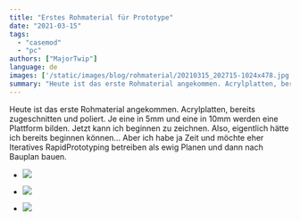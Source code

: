 ```yaml
---
title: "Erstes Rohmaterial für Prototype"
date: "2021-03-15"
tags: 
  - "casemod"
  - "pc"
authors: ["MajorTwip"]
language: de
images: ['/static/images/blog/rohmaterial/20210315_202715-1024x478.jpg']
summary: "Heute ist das erste Rohmaterial angekommen. Acrylplatten, bereits zugeschnitten und poliert. Je eine in 5mm und eine in 10mm werden eine Plattform bilden. Jetzt kann ich beginnen zu zeichnen. Also, eigentlich hätte ich bereits beginnen können... Aber ich habe ja Zeit und möchte eher Iteratives RapidPrototyping betreiben als ewig Planen und dann nach Bauplan bauen."
---
```


Heute ist das erste Rohmaterial angekommen. Acrylplatten, bereits zugeschnitten und poliert. Je eine in 5mm und eine in 10mm werden eine Plattform bilden. Jetzt kann ich beginnen zu zeichnen. Also, eigentlich hätte ich bereits beginnen können... Aber ich habe ja Zeit und möchte eher Iteratives RapidPrototyping betreiben als ewig Planen und dann nach Bauplan bauen.

- ![](/static/images/blog/rohmaterial/20210315_202715-1024x478.jpg)
    
- ![](/static/images/blog/rohmaterial/20210315_202234-1024x478.jpg)
    
- ![](/static/images/blog/rohmaterial/20210315_202020-478x1024.jpg)
